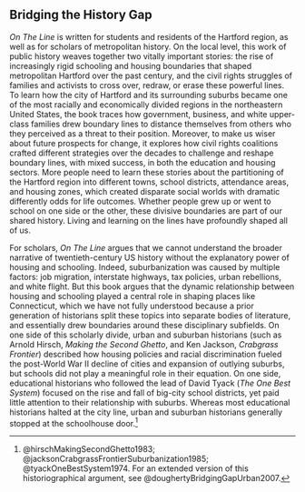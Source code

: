 ## Bridging the History Gap {- #bridging}

*On The Line* is written for students and residents of the Hartford region, as well as for scholars of metropolitan history. On the local level, this work of public history weaves together two vitally important stories: the rise of increasingly rigid schooling and housing boundaries that shaped metropolitan Hartford over the past century, and the civil rights struggles of families and activists to cross over, redraw, or erase these powerful lines. To learn how the city of Hartford and its surrounding suburbs became one of the most racially and economically divided regions in the northeastern United States, the book traces how government, business, and white upper-class families drew boundary lines to distance themselves from others who they perceived as a threat to their position. Moreover, to make us wiser about future prospects for change, it explores how civil rights coalitions crafted different strategies over the decades to challenge and reshape boundary lines, with mixed success, in both the education and housing sectors. More people need to learn these stories about the partitioning of the Hartford region into different towns, school districts, attendance areas, and housing zones, which created disparate social worlds with dramatic differently odds for life outcomes. Whether people grew up or went to school on one side or the other, these divisive boundaries are part of our shared history. Living and learning on the lines have profoundly shaped all of us.

For scholars, *On The Line* argues that we cannot understand the broader narrative of twentieth-century US history without the explanatory power of housing and schooling. Indeed, suburbanization was caused by multiple factors: job migration, interstate highways, tax policies, urban rebellions, and white flight. But this book argues that the dynamic relationship between housing and schooling played a central role in shaping places like Connecticut, which we have not fully understood because a prior generation of historians split these topics into separate bodies of literature, and essentially drew boundaries around these disciplinary subfields. On one side of this scholarly divide, urban and suburban historians (such as Arnold Hirsch, *Making the Second Ghetto*, and Ken Jackson, *Crabgrass Frontier*) described how housing policies and racial discrimination fueled the post-World War II decline of cities and expansion of outlying suburbs, but schools did not play a meaningful role in their equation. On one side, educational historians who followed the lead of David Tyack (*The One Best System*) focused on the rise and fall of big-city school districts, yet paid little attention to their relationship with suburbs. Whereas most educational historians halted at the city line, urban and suburban historians generally stopped at the schoolhouse door.^[@hirschMakingSecondGhetto1983; @jacksonCrabgrassFrontierSuburbanization1985; @tyackOneBestSystem1974. For an extended version of this historiographical argument, see @doughertyBridgingGapUrban2007.]
